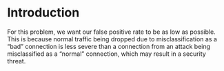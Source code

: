 # Introduction

For this problem, we want our false positive rate to be as low as possible. This is because normal traffic being dropped due to misclassification as a “bad” connection is less severe than a connection from an attack being misclassified as a “normal” connection, which may result in a security threat. 